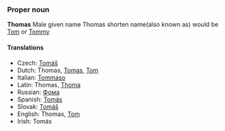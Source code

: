 ===Proper noun===
'''Thomas'''
Male given name 
Thomas shorten name(also known as) would be [[Tom]] or [[Tommy]]

====Translations====
*Czech: [[Tomáš]]
*Dutch: Thomas, [[Tomas]], [[Tom]]
*Italian: [[Tommaso]]
*Latin: Thomas, [[Thoma]]
*Russian: [[Фома]]
*Spanish: [[Tomás]]
*Slovak: [[Tomáš]]
*English: Thomas, [[Tom]]
*Irish: Tomás